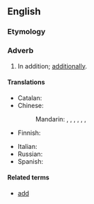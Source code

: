 ==English==

===Etymology===
{{suffix|added|ly|lang=en}}

===Adverb===
{{en-adv|-}}

# In addition; [[additionally]].

====Translations====
{{trans-top|in addition}}
* Catalan: {{t|ca|a més}}
* Chinese:
*: Mandarin: {{t+|cmn|並且|sc=Hani}}, {{t+|cmn|并且|tr=bìngqiě|sc=Hani}}, {{t+|cmn|而且|tr=érqiě|sc=Hani}}, {{t+|cmn|還有|sc=Hani}}, {{t+|cmn|还有|tr=háiyǒu|sc=Hani}}, {{t+|cmn|況且|sc=Hani}}, {{t+|cmn|况且|tr=kuàngqiě|sc=Hani}}
* Finnish: {{t+|fi|lisäksi}}
{{trans-mid}}
* Italian: {{t|it|addizionalmente}}
* Russian: {{t+|ru|доба́вочно}}
* Spanish: {{t+|es|también}}
{{trans-bottom}}

====Related terms====
* [[add]]